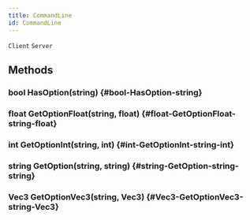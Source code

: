 ```yaml
---
title: CommandLine
id: CommandLine
---
```

`Client`
`Server`

## Methods

### bool HasOption(string) {#bool-HasOption-string}

### float GetOptionFloat(string, float) {#float-GetOptionFloat-string-float}

### int GetOptionInt(string, int) {#int-GetOptionInt-string-int}

### string GetOption(string, string) {#string-GetOption-string-string}

### Vec3 GetOptionVec3(string, Vec3) {#Vec3-GetOptionVec3-string-Vec3}

